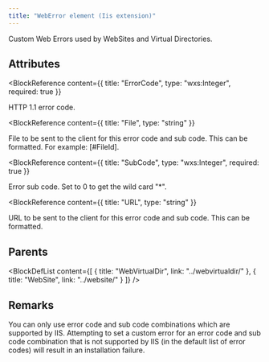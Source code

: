 ```yaml
---
title: "WebError element (Iis extension)"
---
```



Custom Web Errors used by WebSites and Virtual Directories.


## Attributes

<BlockWrapper>

  <BlockReference
    content={{
      title: "ErrorCode",
      type: "wxs:Integer",
      required: true
    }}
  >
  HTTP 1.1 error code.
  </BlockReference>

  <BlockReference
    content={{
      title: "File",
      type: "string"
    }}
  >
  File to be sent to the client for this error code and sub code. This can be formatted. For example: [#FileId].
  </BlockReference>

  <BlockReference
    content={{
      title: "SubCode",
      type: "wxs:Integer",
      required: true
    }}
  >
  Error sub code. Set to 0 to get the wild card "*".
  </BlockReference>

  <BlockReference
    content={{
      title: "URL",
      type: "string"
    }}
  >
  URL to be sent to the client for this error code and sub code. This can be formatted.
  </BlockReference>

</BlockWrapper>


## Parents

<BlockDefList content={[
    {
      title: "WebVirtualDir",
      link: "../webvirtualdir/"
    },
    {
      title: "WebSite",
      link: "../website/"
    }
  ]}
/>

## Remarks

You can only use error code and sub code combinations which are supported by IIS. Attempting to set a custom error for
 an error code and sub code combination that is not supported by IIS (in the default list of error codes) will result in
 an installation failure.